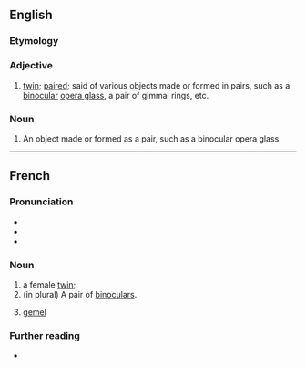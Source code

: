 ==English==

===Etymology===
{{etyl|fr|en}}

===Adjective===
{{en-adj|-}}

# [[twin]]; [[paired]]; said of various objects made or formed in pairs, such as a [[binocular]] [[opera glass]], a pair of gimmal rings, etc.

===Noun===
{{en-noun}}

# An object made or formed as a pair, such as a binocular opera glass.

----

==French==

===Pronunciation===
* {{fr-IPA}}
* {{audio|fr|Fr-jumelle.ogg|audio}}
* {{rhymes|fr|ɛl|s=2}}

===Noun===
{{fr-noun|f}}

# a female [[twin]]; {{female equivalent of|fr|jumeau}}
#(in plural) A pair of [[binoculars]].
# {{lb|fr|heraldiccharge}} [[gemel]]

===Further reading===
* {{R:TLFi}}
{{C|fr|Family}}